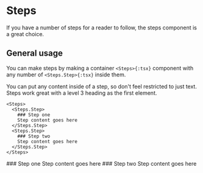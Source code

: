 # Steps

If you have a number of steps for a reader to follow, the steps component is a great choice.


## General usage

You can make steps by making a container `<Steps>{:tsx}` component with any number of `<Steps.Step>{:tsx}` inside them.

You can put any content inside of a step, so don't feel restricted to just text. Steps work great with a level 3 heading as the first element.

````tsx
<Steps>
  <Steps.Step>
    ### Step one
    Step content goes here
  </Steps.Step>
  <Steps.Step>
    ### Step two
    Step content goes here
  </Steps.Step>
</Steps>
````

<Steps>
  <Steps.Step>
    ### Step one
    Step content goes here
  </Steps.Step>
  <Steps.Step>
    ### Step two
    Step content goes here
  </Steps.Step>
</Steps>
